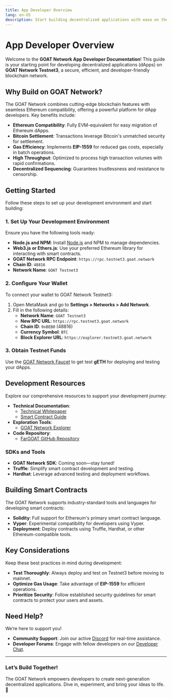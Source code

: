 ```yaml
---
title: App Developer Overview
lang: en-US
description: Start building decentralized applications with ease on the GOAT Network Testnet3.
---
```


# App Developer Overview

Welcome to the **GOAT Network App Developer Documentation**! This guide is your starting point for developing decentralized applications (dApps) on **GOAT Network Testnet3**, a secure, efficient, and developer-friendly blockchain network.

## Why Build on GOAT Network?

The GOAT Network combines cutting-edge blockchain features with seamless Ethereum compatibility, offering a powerful platform for dApp developers. Key benefits include:

- **Ethereum Compatibility**: Fully EVM-equivalent for easy migration of Ethereum dApps.
- **Bitcoin Settlement**: Transactions leverage Bitcoin's unmatched security for settlement.
- **Gas Efficiency**: Implements **EIP-1559** for reduced gas costs, especially in batch operations.
- **High Throughput**: Optimized to process high transaction volumes with rapid confirmations.
- **Decentralized Sequencing**: Guarantees trustlessness and resistance to censorship.

## Getting Started

Follow these steps to set up your development environment and start building:

### 1. Set Up Your Development Environment

Ensure you have the following tools ready:

- **Node.js and NPM**: Install [Node.js](https://nodejs.org) and NPM to manage dependencies.
- **Web3.js or Ethers.js**: Use your preferred Ethereum library for interacting with smart contracts.
- **GOAT Network RPC Endpoint**: `https://rpc.testnet3.goat.network`
- **Chain ID**: `48816`
- **Network Name**: `GOAT Testnet3`

### 2. Configure Your Wallet

To connect your wallet to GOAT Network Testnet3:

1. Open MetaMask and go to **Settings > Networks > Add Network**.
2. Fill in the following details:
   - **Network Name**: `GOAT Testnet3`
   - **New RPC URL**: `https://rpc.testnet3.goat.network`
   - **Chain ID**: `0xBEB0` (48816)
   - **Currency Symbol**: `BTC`
   - **Block Explorer URL**: `https://explorer.testnet3.goat.network`

### 3. Obtain Testnet Funds

Use the [GOAT Network Faucet](https://faucet.testnet3.goat.network) to get test **gETH** for deploying and testing your dApps.

## Development Resources

Explore our comprehensive resources to support your development journey:

- **Technical Documentation**:
  - [Technical Whitepaper](https://drive.google.com/file/d/1U-thxS4DRfSTOsLxC2ezQNk1KNrrLBd3/view)
  - [Smart Contract Guide](./contracts/solidity)
- **Exploration Tools**:
  - [GOAT Network Explorer](https://explorer.testnet3.goat.network)
- **Code Repository**:
  - [FarGOAT GitHub Repository](https://github.com/GOATNetwork/FarGOAT)

### SDKs and Tools

- **GOAT Network SDK**: Coming soon—stay tuned!
- **Truffle**: Simplify smart contract development and testing.
- **Hardhat**: Leverage advanced testing and deployment workflows.

## Building Smart Contracts

The GOAT Network supports industry-standard tools and languages for developing smart contracts:

- **Solidity**: Full support for Ethereum's primary smart contract language.
- **Vyper**: Experimental compatibility for developers using Vyper.
- **Deployment**: Deploy contracts using Truffle, Hardhat, or other Ethereum-compatible tools.

## Key Considerations

Keep these best practices in mind during development:

- **Test Thoroughly**: Always deploy and test on Testnet3 before moving to mainnet.
- **Optimize Gas Usage**: Take advantage of **EIP-1559** for efficient operations.
- **Prioritize Security**: Follow established security guidelines for smart contracts to protect your users and assets.

## Need Help?

We’re here to support you! 

- **Community Support**: Join our active [Discord](https://discord.gg/goatnetwork) for real-time assistance.
- **Developer Forums**: Engage with fellow developers on our [Developer Chat](https://t.me/+5JwHzveSo4IxMGY5).

---

### Let’s Build Together!

The GOAT Network empowers developers to create next-generation decentralized applications. Dive in, experiment, and bring your ideas to life. 🚀

